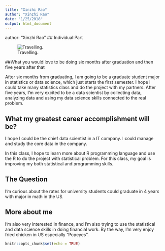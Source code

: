 ```yaml
---
title: "Xinzhi Rao"
author: "Xinzhi Rao"
date: "1/25/2018"
output: html_document
---
```





author: "Xinzhi Rao"
## Individual Part

![Travelling.](Will.JPG)

##What you would love to be doing six months after graduation and then five years after that

 After six months from graduating, I am going to be a graduate student major in statistics or data science, which just starts the first semester. I hope I could take many statistics class and do the project with my partners. After five years, I'm very excited to be a data scientist by collecting data, analyzing data and using my data science skills connected to the real problem.

## What my greatest career accomplishment will be?
 I hope I could be the chief data scientist in a IT company. I could manage and study the core data in the company. 

 In this class, I hope to learn more about R programming language and use the R to do the project with statistical problem. For this class, my goal is improving my both statistical and programming skills. 

## The Question

 I'm curious about the rates for university students could graduate in 4 years with major in math in the US.

## More about me
 I'm also very interested in finance, and I'm also trying to use the statistical and data science skills in doing financial work. By the way, I'm very enjoy fried chicken in US especially "Popeyes".

```r
knitr::opts_chunk$set(echo = TRUE)
```
